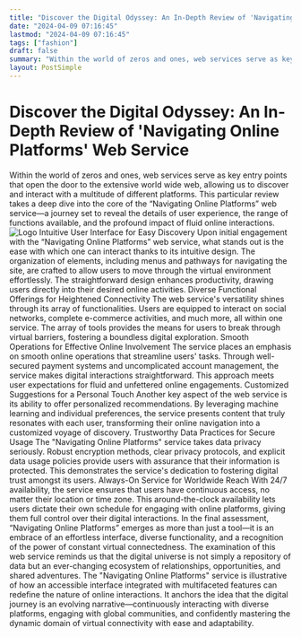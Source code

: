 ```yaml
---
title: "Discover the Digital Odyssey: An In-Depth Review of 'Navigating Online Platforms' Web Service"
date: "2024-04-09 07:16:45"
lastmod: "2024-04-09 07:16:45"
tags: ["fashion"]
draft: false
summary: "Within the world of zeros and ones, web services serve as key entry points that open the door to the extensive world wide web, allowing us to discover and interact with a multitude of different platforms. This particular review takes a deep dive into the core of the “Navigating Online Platforms” web service—a journey set to reveal the details of user experience, the range of functions available, and the profound impact of fluid online interactions."
layout: PostSimple
---
```

# Discover the Digital Odyssey: An In-Depth Review of 'Navigating Online Platforms' Web Service
Within the world of zeros and ones, web services serve as key entry points that open the door to the extensive world wide web, allowing us to discover and interact with a multitude of different platforms. This particular review takes a deep dive into the core of the “Navigating Online Platforms” web service—a journey set to reveal the details of user experience, the range of functions available, and the profound impact of fluid online interactions.
<img alt="Logo" class="lazyImg" data-src="https://cdn.seniorsselection.com/src_image/95da6f1a07403eb815821a62b5b96515.webp" src="/statics/image/loading.webp"/>
Intuitive User Interface for Easy Discovery
Upon initial engagement with the “Navigating Online Platforms” web service, what stands out is the ease with which one can interact thanks to its intuitive design. The organization of elements, including menus and pathways for navigating the site, are crafted to allow users to move through the virtual environment effortlessly. The straightforward design enhances productivity, drawing users directly into their desired online activities.
Diverse Functional Offerings for Heightened Connectivity
The web service's versatility shines through its array of functionalities. Users are equipped to interact on social networks, complete e-commerce activities, and much more, all within one service. The array of tools provides the means for users to break through virtual barriers, fostering a boundless digital exploration.
Smooth Operations for Effective Online Involvement
The service places an emphasis on smooth online operations that streamline users' tasks. Through well-secured payment systems and uncomplicated account management, the service makes digital interactions straightforward. This approach meets user expectations for fluid and unfettered online engagements.
Customized Suggestions for a Personal Touch
Another key aspect of the web service is its ability to offer personalized recommendations. By leveraging machine learning and individual preferences, the service presents content that truly resonates with each user, transforming their online navigation into a customized voyage of discovery.
Trustworthy Data Practices for Secure Usage
The "Navigating Online Platforms" service takes data privacy seriously. Robust encryption methods, clear privacy protocols, and explicit data usage policies provide users with assurance that their information is protected. This demonstrates the service's dedication to fostering digital trust amongst its users.
Always-On Service for Worldwide Reach
With 24/7 availability, the service ensures that users have continuous access, no matter their location or time zone. This around-the-clock availability lets users dictate their own schedule for engaging with online platforms, giving them full control over their digital interactions.
In the final assessment, “Navigating Online Platforms” emerges as more than just a tool—it is an embrace of an effortless interface, diverse functionality, and a recognition of the power of constant virtual connectedness.
The examination of this web service reminds us that the digital universe is not simply a repository of data but an ever-changing ecosystem of relationships, opportunities, and shared adventures. The "Navigating Online Platforms" service is illustrative of how an accessible interface integrated with multifaceted features can redefine the nature of online interactions. It anchors the idea that the digital journey is an evolving narrative—continuously interacting with diverse platforms, engaging with global communities, and confidently mastering the dynamic domain of virtual connectivity with ease and adaptability.
        